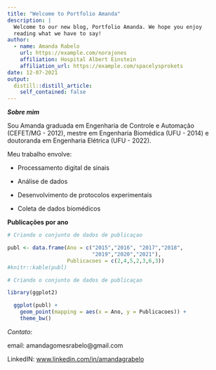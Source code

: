 ```yaml
---
title: "Welcome to Portfolio Amanda"
description: |
  Welcome to our new blog, Portfolio Amanda. We hope you enjoy 
  reading what we have to say!
author:
  - name: Amanda Rabelo 
    url: https://example.com/norajones
    affiliation: Hospital Albert Einstein 
    affiliation_url: https://example.com/spacelysprokets
date: 12-07-2021
output:
  distill::distill_article:
    self_contained: false
---
```




***Sobre mim***

Sou Amanda graduada em Engenharia de Controle e Automação (CEFET/MG - 2012), mestre em Engenharia Biomédica (UFU - 2014) e doutoranda em Engenharia Elétrica (UFU - 2022).

Meu trabalho envolve:

-   Processamento digital de sinais

-   Análise de dados

-   Desenvolvimento de protocolos experimentais

-   Coleta de dados biomédicos


**Publicações por ano**

```r

# Criando o conjunto de dados de publicaçao 

publ <- data.frame(Ano = c("2015","2016", "2017","2018", 
                           "2019","2020","2021"),
                   Publicacoes = c(2,4,5,2,3,6,3))
#knitr::kable(publ)
```

```r

# Criando o conjunto de dados de publicaçao 

library(ggplot2)

  ggplot(publ) +
    geom_point(mapping = aes(x = Ano, y = Publicacoes)) +
    theme_bw()
```
*Contato*:

email: amandagomesrabelo\@gmail.com

LinkedIN: [www.linkedin.com/in/amandagrabelo](www.linkedin.com/in/amandagrabelo)
